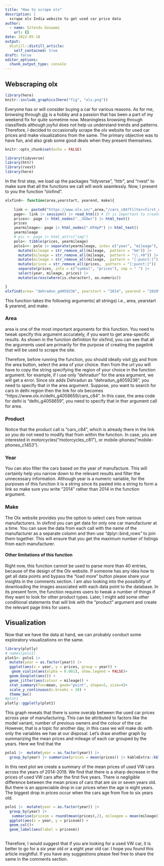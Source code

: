 ```yaml
---
title: "How to scrape olx"
description: |
  scrape olx India website to get used car price data
author:
  - name: Sitendu Goswami
    url: {}
date: 2022-05-18
output:
  distill::distill_article:
    self_contained: true
draft: false
editor_options: 
  chunk_output_type: console
---
```


## Webscraping olx
```r
library(here)
knitr::include_graphics(here("fig", "olx.png"))
```

Everyone has or will consider buying a car for various reasons.
As for me, browsing through [olx](www.olx.in) is a hobby and a passion that has been a part of my weekend fix for quite sometime now.
Meaningless browsing through classifieds although joyful does not help us understand trends and patterns.
Therefore, I decided to occasionally scrape the olx website for used car prices and  make visualizations from the same. 
The primary objective was to have fun, and also grab some good deals when they present themselves. 
```r
knitr::opts_chunk$set(echo = FALSE)

```
```r
library(tidyverse)
library(httr)
library(rvest)
library(here)
```
In the first step, we load up the packages "tidyverse", "httr", and "rvest" to  make sure that all the functions we call will work seamlessly. 
Now, I present to you the function "olxfind". 

```r
olxfind<- function(area,yearstart, yearend, make){
  
    link <- paste0("https://www.olx.in/",area,"/cars_c84?filter=first_owner_eq_1%2Cmake_eq_",make,"%2Cyear_between_",yearstart,"_to_",yearend)
    page<- link |> session() |> read_html() # It is important to create a session first or else you may get a 403 error
    prices<- page |> html_nodes("._3GOwr") |> html_text()
    prices
    yearmileage<- page |> html_nodes(".KFHpP") |> html_text()
    yearmileage
    # pic <- page |> html_attrs("img")
    polo<- tibble(prices, yearmileage)
    polo1<<- polo |> separate(yearmileage, into= c("year", "mileage"), sep = " - ") |> 
      mutate(mileage = str_remove_all(mileage,  pattern = "km")) |> 
      mutate(mileage = str_remove_all(mileage,  pattern = "\\.+0")) |> 
      mutate(mileage = str_remove_all(mileage,  pattern = "[:punct:]")) |> 
      mutate(prices = str_remove_all(prices,  pattern = "[:punct:]")) |> 
      separate(prices, into = c("symbol", "prices"), sep = " ") |> 
      select(year, mileage, prices) |> 
      mutate(across(where(is.character), as.numeric))

}
olxfind(area= "dehradun_g4059236", yearstart = "2014", yearend = "2020",make = "volkswagen")
```

This function takes the following arguments( all strings) i.e., area, yearstart & yearend, and make. 

### Area
area is one of the most important arguments for this function. You need to tweak specify this argument accurately, if you want to get area-specific results. 
As shown in the function definition for olxfind, you can see that all the arguments used are primarily for the purpose of creating the pagelink that will be used to scrape the site. 


Therefore, before running the function, you should ideally visit [olx](www.olx.in) and from the area button, select the area of your choice. then from the url you will have to copy the string specifying the region of your choice in the function argument.
for example, if I use only "dehradun" for the area argument, we will get a error. Since olx adds Dehradun as "dehradun_g4059236", you need to specify that in the area argument. 
Suppose, you want to search for cars in delhi region then the link for olx becomes "https://www.olx.in/delhi_g4058659/cars_c84". 
In this case, the area code for delhi is "delhi_g4058659", you need to specify that in ther argument call for area.

### Product
Notice that the product call is "cars_c84", which is already there in the link so you do not need to modify that from within the function.
In case, you are interested in motorcycles("motorcycles_c81"), or mobile-phones("mobile-phones_c1453").


### Year
You can also filter the cars based on the year of manufacture. This will certainly help you narrow down to the relevant results and filter the unnecessary information.
Although year is a numeric variable, for the purposes of this function it is a string since its pasted into a string to form a link so make sure you write "2014" rather than 2014 in the function argument. 

### Make
 The Olx website provides you the option to select cars from various manufacturers.
In olxfind you can get data for only one car manufacturer at a time. 
You can save the data from each call with the name of the manufacturer as a separate column and then use "dplyr::bind_rows" to join them together. This will ensure that you get the maximum number of listings from each manufacturer. 

#### Other limitations of this function

Right now, this function cannot be used to parse more than 40 entries, because of the design of the Olx website. If someone has any idea how to get all data points and bypass the "load more" button please share your insights in the comments section.
I am also looking into the possibility of downloading the images associated with each data point to the database. 
In its present form, the function requires users to tweak a number of things if they want to look for other product types. 
Later, I might add some other conditional statements that will link with the "product" argument and create the relevant page links for users. 

## Visualization

Now that we have the data at hand, we can probably conduct some exploratory visualizations on the same.


```r
library(plotly)
# names(polo1)
plot1<- polo1 |> 
  mutate(year = as.factor(year)) |> 
  ggplot(aes(x = year, y = prices, group = year)) +
   geom_violin(aes(alpha = 0.001), show.legend = FALSE)+
  geom_boxplot(aes()) +
  geom_jitter(aes(colour = mileage)) +
  stat_summary(fun=mean, geom="point", shape=5, size=4)+
  scale_y_continuous(n.breaks = 10) +
  theme_bw() 
#plot1
plotly::ggplotly(plot1)
```


This graph reveals that there is some overalp between the used car prices across year of manufacturing. 
This can be attributed to factors like the model variant, number of previous owners and the colour of the car. 
However, that is a topic for another day, in this case we will make do with only the variables we hae at our disposal.
Let's draw another graph by summarizing the mean prices and mileage of each car grouped by the years.
Here we find that the 


```r
polo1 |>  mutate(year = as.factor(year)) |> 
  group_by(year) |> summarise(prices = mean(prices)) |> kableExtra::kbl() |> kableExtra::kable_styling(position = "center")
```


In this next  plot we create  a summary of the mean prices  of used VW cars across the years of 2014-2019.
We find that there is a sharp decrease in the prices of used VW cars after the first   five years. 
There is negligible difference between the mean prices of cars that are six or seven years old. 
But there is an appreciable drop in car prices when the age is  eight years. 
The biggest drop in prices occur when the cars age from five to six years old.


```r
polo1 |>  mutate(year = as.factor(year)) |> 
  group_by(year) |> 
   summarise(pricesm = round(mean(prices),2), mileagem = mean(mileage)) |> 
  ggplot(aes(x = year, y = pricesm)) +
  geom_col()+
  geom_label(aes(label = pricesm))
  
```

Therefore, I would suggest that if you are looking for  a used VW car, it is better to go for a six year old or a eight year old car. 
I hope you found this article insightful.
If you have any suggestions please feel free to share the same in the comments section.
